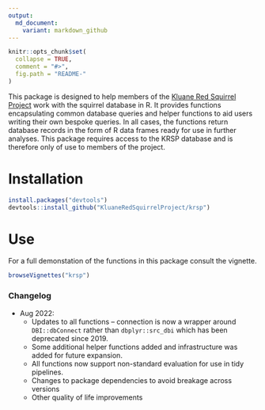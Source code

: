 ```yaml
---
output:
  md_document:
    variant: markdown_github
---
```


<!-- README.md is generated from README.rmd. Please edit that file -->

```r
knitr::opts_chunk$set(
  collapse = TRUE,
  comment = "#>",
  fig.path = "README-"
)
```

This package is designed to help members of the [Kluane Red Squirrel Project](http://redsquirrel.biology.ualberta.ca/) work with the squirrel database in R. It provides functions encapsulating common database queries and helper functions to aid users writing their own bespoke queries. In all cases, the functions return database records in the form of R data frames ready for use in further analyses. This package requires access to the KRSP database and is therefore only of use to members of the project.

# Installation

```r
install.packages("devtools")
devtools::install_github("KluaneRedSquirrelProject/krsp")
```

# Use

For a full demonstation of the functions in this package consult the vignette.

```r
browseVignettes("krsp")
```

### Changelog

  - Aug 2022: 
    * Updates to all functions -- connection is now a wrapper around `DBI::dbConnect` rather than `dbplyr::src_dbi` which has been deprecated since 2019. 
    * Some additional helper functions added and infrastructure was added for future expansion. 
    * All functions now support non-standard evaluation for use in tidy pipelines. 
    * Changes to package dependencies to avoid breakage across versions
    * Other quality of life improvements